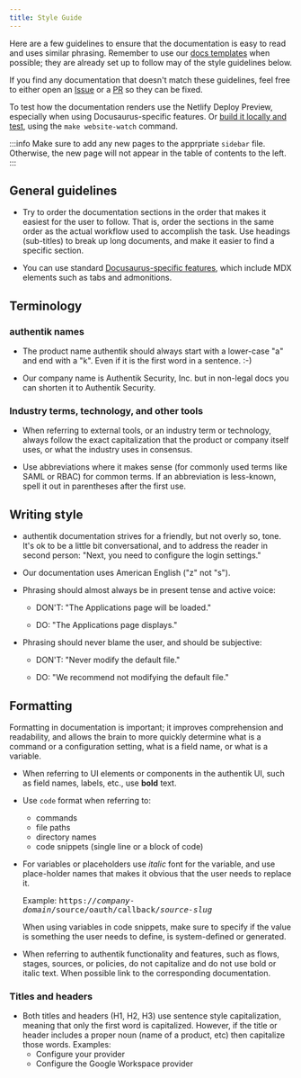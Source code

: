 ```yaml
---
title: Style Guide
---
```


Here are a few guidelines to ensure that the documentation is easy to read and uses similar phrasing. Remember to use our [docs templates](./templates/index.md) when possible; they are already set up to follow may of the style guidelines below.

If you find any documentation that doesn't match these guidelines, feel free to either open an [Issue](https://github.com/goauthentik/authentik/issues) or a [PR](https://github.com/goauthentik/authentik/pulls) so they can be fixed.

To test how the documentation renders use the Netlify Deploy Preview, especially when using Docusaurus-specific features. Or [build it locally and test](./writing-documentation.md#setup-your-local-build), using the `make website-watch` command.

:::info
Make sure to add any new pages to the apprpriate `sidebar` file. Otherwise, the new page will not appear in the table of contents to the left.
:::

## General guidelines

-   Try to order the documentation sections in the order that makes it easiest for the user to follow. That is, order the sections in the same order as the actual workflow used to accomplish the task. Use headings (sub-titles) to break up long documents, and make it easier to find a specific section.

-   You can use standard [Docusaurus-specific features](https://docusaurus.io/docs/next/markdown-features), which include MDX elements such as tabs and admonitions.

## Terminology

### authentik names

-   The product name authentik should always start with a lower-case "a" and end with a "k". Even if it is the first word in a sentence. :-)

-   Our company name is Authentik Security, Inc. but in non-legal docs you can shorten it to Authentik Security.

### Industry terms, technology, and other tools

-   When referring to external tools, or an industry term or technology, always follow the exact capitalization that the product or company itself uses, or what the industry uses in consensus.

-   Use abbreviations where it makes sense (for commonly used terms like SAML or RBAC) for common terms. If an abbreviation is less-known, spell it out in parentheses after the first use.

## Writing style

-   authentik documentation strives for a friendly, but not overly so, tone. It's ok to be a little bit conversational, and to address the reader in second person: "Next, you need to configure the login settings."

-   Our documentation uses American English ("z" not "s").

-   Phrasing should almost always be in present tense and active voice:

    -   DON'T: "The Applications page will be loaded."

    -   DO: "The Applications page displays."

-   Phrasing should never blame the user, and should be subjective:

    -   DON'T: "Never modify the default file."

    -   DO: "We recommend not modifying the default file."

## Formatting

Formatting in documentation is important; it improves comprehension and readability, and allows the brain to more quickly determine what is a command or a configuration setting, what is a field name, or what is a variable.

-   When referring to UI elements or components in the authentik UI, such as field names, labels, etc., use **bold** text.

-   Use `code` format when referring to:

    -   commands
    -   file paths
    -   directory names
    -   code snippets (single line or a block of code)

-   For variables or placeholders use _italic_ font for the variable, and use place-holder names that makes it obvious that the user needs to replace it.

    Example: <kbd>https://<em>company-domain</em>/source/oauth/callback/<em>source-slug</em></kbd>

    When using variables in code snippets, make sure to specify if the value is something the user needs to define, is system-defined or generated.

-   When referring to authentik functionality and features, such as flows, stages, sources, or policies, do not capitalize and do not use bold or italic text. When possible link to the corresponding documentation.

### Titles and headers

-   Both titles and headers (H1, H2, H3) use sentence style capitalization, meaning that only the first word is capitalized. However, if the title or header includes a proper noun (name of a product, etc) then capitalize those words.
    Examples:
    -   Configure your provider
    -   Configure the Google Workspace provider

